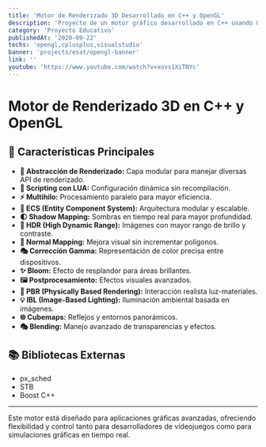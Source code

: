 ```yaml
---
title: 'Motor de Renderizado 3D Desarrollado en C++ y OpenGL'
description: 'Proyecto de un motor gráfico desarrollado en C++ usando OpenGL (agnóstico al render) incorporando las últimas tecnologías de desarrollo gráfico.'
category: 'Proyecto Educativo'
publishedAt: '2020-09-22'
techs: 'opengl,cplusplus,visualstudio'
banner: 'projects/esat/opengl-banner'
link: ''
youtube: 'https://www.youtube.com/watch?v=xovs1XiTNYc'
---
```


# Motor de Renderizado 3D en C++ y OpenGL

## 🚀 Características Principales

- **🎨 Abstracción de Renderizado:** Capa modular para manejar diversas API de renderizado.
- **📜 Scripting con LUA:** Configuración dinámica sin recompilación.
- **⚡ Multihilo:** Procesamiento paralelo para mayor eficiencia.
- **🧩 ECS (Entity Component System):** Arquitectura modular y escalable.
- **🌓 Shadow Mapping:** Sombras en tiempo real para mayor profundidad.
- **🌈 HDR (High Dynamic Range):** Imágenes con mayor rango de brillo y contraste.
- **📐 Normal Mapping:** Mejora visual sin incrementar polígonos.
- **🎭 Corrección Gamma:** Representación de color precisa entre dispositivos.
- **✨ Bloom:** Efecto de resplandor para áreas brillantes.
- **🖼️ Postprocesamiento:** Efectos visuales avanzados.
- **🔬 PBR (Physically Based Rendering):** Interacción realista luz-materiales.
- **💡 IBL (Image-Based Lighting):** Iluminación ambiental basada en imágenes.
- **🌐 Cubemaps:** Reflejos y entornos panorámicos.
- **🎭 Blending:** Manejo avanzado de transparencias y efectos.

## 📚 Bibliotecas Externas

- px_sched
- STB
- Boost C++

---
Este motor está diseñado para aplicaciones gráficas avanzadas, ofreciendo flexibilidad y control tanto para desarrolladores de videojuegos como para simulaciones gráficas en tiempo real.
